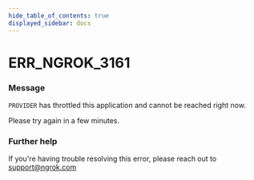 ```yaml
---
hide_table_of_contents: true
displayed_sidebar: docs
---
```



# ERR_NGROK_3161

### Message

`PROVIDER` has throttled this application and cannot be reached right now.

Please try again in a few minutes.

<ErrorDetails error="err_ngrok_3161" />

### Further help

If you're having trouble resolving this error, please reach out to [support@ngrok.com](mailto:support@ngrok.com?subject=Help%20with%20ERR_NGROK_3161)

